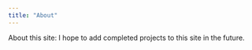 ```yaml
---
title: "About"
---
```


About this site: I hope to add completed projects to this site in the future.
